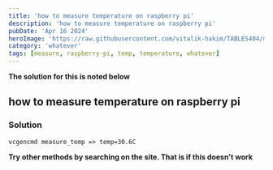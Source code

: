 ```yaml
---
title: 'how to measure temperature on raspberry pi'
description: 'how to measure temperature on raspberry pi'
pubDate: 'Apr 16 2024'
heroImage: 'https://raw.githubusercontent.com/vitalik-hakim/TABLES404/main/error_b/misc.png'
category: 'whatever'
tags: [measure, raspberry-pi, temp, temperature, whatever]
---
```


**The solution for this is noted below**

## how to measure temperature on raspberry pi

### Solution

```whatever
vcgencmd measure_temp => temp=30.6C
```

**Try other methods by searching on the site. That is if this doesn't work**
